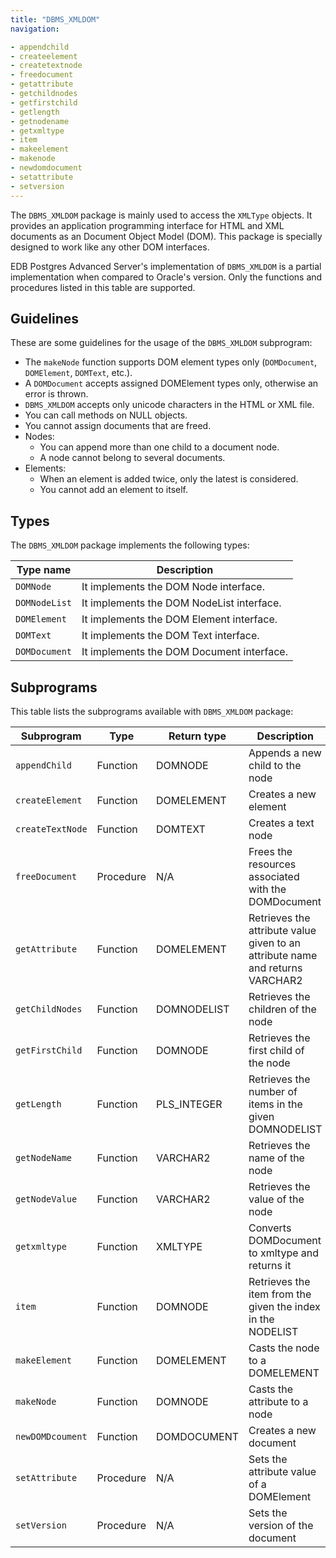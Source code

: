 ```yaml
---
title: "DBMS_XMLDOM"
navigation:

- appendchild
- createelement
- createtextnode
- freedocument
- getattribute
- getchildnodes
- getfirstchild
- getlength
- getnodename
- getxmltype
- item
- makeelement
- makenode
- newdomdocument
- setattribute
- setversion
---
```


The `DBMS_XMLDOM` package is mainly used to access the `XMLType` objects. It provides an application programming interface for HTML and XML documents as an Document Object Model (DOM). This package is specially designed to work like any other DOM interfaces.

EDB Postgres Advanced Server's implementation of `DBMS_XMLDOM` is a partial implementation when compared to Oracle's version. Only the functions and procedures listed in this table are supported.

## Guidelines

These are some guidelines for the usage of the `DBMS_XMLDOM` subprogram:

- The `makeNode` function supports DOM element types only (`DOMDocument`, `DOMElement`, `DOMText`, etc.).
- A `DOMDocument` accepts assigned DOMElement types only, otherwise an error is thrown.
- `DBMS_XMLDOM` accepts only unicode characters in the HTML or XML file.
- You can call methods on NULL objects.
- You cannot assign documents that are freed.
- Nodes: 
  - You can append more than one child to a document node.
  - A node cannot belong to several documents.
- Elements: 
  - When an element is added twice, only the latest is considered.
  - You cannot add an element to itself. 

## Types 

The `DBMS_XMLDOM` package implements the following types:

| Type name     | Description                               |
|---------------|-------------------------------------------|
| `DOMNode`     | It implements the DOM Node interface.     |
| `DOMNodeList` | It implements the DOM NodeList interface. |
| `DOMElement`  | It implements the DOM Element interface.  |
| `DOMText`     | It implements the DOM Text interface.     |
| `DOMDocument` | It implements the DOM Document interface. |

## Subprograms 

This table lists the subprograms available with `DBMS_XMLDOM` package:

| Subprogram       | Type      | Return type | Description                                                                   |
|------------------|-----------|-------------|-------------------------------------------------------------------------------|
| `appendChild`    | Function  | DOMNODE     | Appends a new child to the node                                               |
| `createElement`  | Function  | DOMELEMENT  | Creates a new element                                                         |
| `createTextNode` | Function  | DOMTEXT     | Creates a text node                                                           |
| `freeDocument`   | Procedure | N/A         | Frees the resources associated with the DOMDocument                           |
| `getAttribute`   | Function  | DOMELEMENT  | Retrieves the attribute value given to an attribute name and returns VARCHAR2 |
| `getChildNodes`  | Function  | DOMNODELIST | Retrieves the children of the node                                            |
| `getFirstChild`  | Function  | DOMNODE     | Retrieves the first child of the node                                         |
| `getLength`      | Function  | PLS_INTEGER | Retrieves the number of items in the given DOMNODELIST                        |
| `getNodeName`    | Function  | VARCHAR2    | Retrieves the name of the node                                                |
| `getNodeValue`   | Function  | VARCHAR2    | Retrieves the value of the node                                               |
| `getxmltype`     | Function  | XMLTYPE     | Converts DOMDocument to xmltype and returns it                                |
| `item`           | Function  | DOMNODE     | Retrieves the item from the given the index in the NODELIST                   |
| `makeElement`    | Function  | DOMELEMENT  | Casts the node to a DOMELEMENT                                                |
| `makeNode`       | Function  | DOMNODE     | Casts the attribute to a node                                                 |
| `newDOMDcoument` | Function  | DOMDOCUMENT | Creates a new document                                                        |
| `setAttribute`   | Procedure | N/A         | Sets the attribute value of a DOMElement                                      |
| `setVersion`     | Procedure | N/A         | Sets the version of the document                                              |



